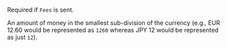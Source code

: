   

<ParamField body="Amount" type="integer" >     

Required if `Fees` is sent.

An amount of money in the smallest sub-division of the currency (e.g., EUR 12.60 would be represented as `1260` whereas JPY 12 would be represented as just `12`). 
</ParamField>